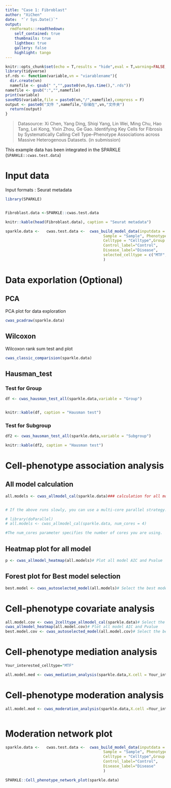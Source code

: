 ```yaml
---
title: "Case 1: Fibroblast"
author: "XiChen"
date:  "`r Sys.Date()`"
output:
  rmdformats::readthedown:
    self_contained: true
    thumbnails: true
    lightbox: true
    gallery: false
    highlight: tango
---
```


```r
knitr::opts_chunk$set(echo = T,results = "hide",eval = T,warning=FALSE,message=FALSE)
library(tidyverse)
sf.rds <- function(variable,vn = "viarablename"){
  dir.create(vn)
  namefile <- gsub(" ","",paste0(vn,Sys.time(),".rds"))
namefile <- gsub(":","",namefile)
print(variable)
saveRDS(variable,file = paste0(vn,"/",namefile),compress = F)
output <- paste0("文件 ",namefile,"存储在",vn,"文件夹")
  return(output)
}


```

 

> Datasource: Xi Chen, Yang Ding, Shiqi Yang, Lin Wei, Ming Chu, Hao Tang, Lei Kong, Yixin Zhou, Ge Gao. Identifying Key Cells for Fibrosis by Systematically Calling Cell Type–Phenotype Associations across Massive Heterogenous Datasets. (in submission)

This example data has been integrated in the SPARKLE (`SPARKLE::cwas.test.data`)


# Input data

Input formats : Seurat metadata


```r


library(SPARKLE)


Fibroblast.data <-SPARKLE::cwas.test.data

knitr::kable(head(Fibroblast.data), caption = "Seurat metadata")  

sparkle.data <-   cwas.test.data <-  cwas_build_model_data(inputdata = Fibroblast.data,
                                           Sample = "Sample", Phenotype = "Phenotype",
                                           Celltype = "Celltype",Group = "Group",Subgroup = "Subgroup",
                                           Control_label="Control",
                                           Disease_label="Disease",
                                           selected_celltype = c("MTF","MYO-F")
                                           )


```

# Data exporlation (Optional)


## PCA

PCA plot for data exploration

```r
cwas_pcadraw(sparkle.data) 
```


## Wilcoxon 

Wilcoxon rank sum test and plot

```r

cwas_classic_comparision(sparkle.data)  

```

## Hausman_test{.tabset}

### Test for Group

```r


df <- cwas_hausman_test_all(sparkle.data,variable = "Group")


knitr::kable(df, caption = "Hausman test")  

```


### Test for Subgroup

```r


df2 <- cwas_hausman_test_all(sparkle.data,variable = "Subgroup")

knitr::kable(df2, caption = "Hausman test") 
```



#  Cell-phenotype association analysis

## All model calculation

```r
 

all.models <- cwas_allmodel_cal(sparkle.data)### calculation for all model


# If the above runs slowly, you can use a multi-core parallel strategy. 

# library(doParallel)
# all.models <- cwas_allmodel_cal(sparkle.data, num_cores = 4)

#The num_cores parameter specifies the number of cores you are using.

```

## Heatmap plot for all model


```r
p <- cwas_allmodel_heatmap(all.models)# Plot all model AIC and Pvalue
```
 


## Forest plot for Best model selection

```r

best.model <- cwas_autoselected_model(all.models)# Select the best model and plot


```




#  Cell-phenotype covariate analysis



```r


all.model.cov <- cwas_2celltype_allmodel_cal(sparkle.data)# Select the best model and plot
cwas_allmodel_heatmap(all.model.cov)# Plot all model AIC and Pvalue
best.model.cov <- cwas_autoselected_model(all.model.cov)# Select the best model and plot


```


#  Cell-phenotype mediation analysis

```r

Your_interested_celltype="MTF"

all.model.med <- cwas_mediation_analysis(sparkle.data,X.cell = Your_interested_celltype,Best_model =best.model,method = "cell_mediate_cell" )# Select the best model and plot

```
 



#  Cell-phenotype moderation analysis



```r

all.model.mod <- cwas_moderation_analysis(sparkle.data,X.cell =Your_interested_celltype,Best_model =best.model,method = "cell_moderation_cell" )# Select the best model and plot



```



#  Moderation network plot

```r
sparkle.data <-   cwas.test.data <-  cwas_build_model_data(inputdata = Fibroblast.data,
                                           Sample = "Sample", Phenotype = "Phenotype",
                                           Celltype = "Celltype",Group = "Group",Subgroup = "Subgroup",
                                           Control_label="Control",
                                           Disease_label="Disease"
                                           )
```


```r

SPARKLE::Cell_phenotype_network_plot(sparkle.data)

```
